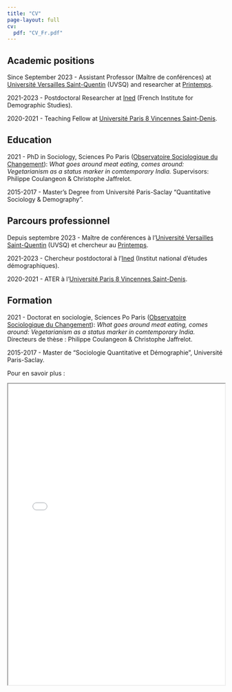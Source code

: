 ---
title: "CV"
page-layout: full
cv:
  pdf: "CV_Fr.pdf"
---

::: {.content-visible when-profile="english"}
## Academic positions

Since September 2023 - Assistant Professor (Maître de conférences) at [Université Versailles Saint-Quentin](https://www.uvsq.fr/english) (UVSQ) and researcher at [Printemps](https://www.printemps.uvsq.fr/).

2021-2023 - Postdoctoral Researcher at [Ined](https://www.ined.fr/en/) (French Institute for Demographic Studies).

2020-2021 - Teaching Fellow at [Université Paris 8 Vincennes Saint-Denis](https://www.univ-paris8.fr/en/).

## Education

2021 - PhD in Sociology, Sciences Po Paris ([Observatoire Sociologique du Changement](https://www.sciencespo.fr/osc/en.html)): *What goes around meat eating, comes around: Vegetarianism as a status marker in comtemporary India.* Supervisors: Philippe Coulangeon & Christophe Jaffrelot.

2015-2017 - Master's Degree from Université Paris-Saclay "Quantitative Sociology & Demography".
:::

::: {.content-visible when-profile="french"}
## Parcours professionnel

Depuis septembre 2023 - Maître de conférences à l'[Université Versailles Saint-Quentin](https://www.uvsq.fr) (UVSQ) et chercheur au [Printemps](https://www.printemps.uvsq.fr/).

2021-2023 - Chercheur postdoctoral à l'[Ined](https://www.ined.fr/) (Institut national d'études démographiques).

2020-2021 - ATER à l'[Université Paris 8 Vincennes Saint-Denis](https://www.univ-paris8.fr/).

## Formation

2021 - Doctorat en sociologie, Sciences Po Paris ([Observatoire Sociologique du Changement](https://www.sciencespo.fr/osc/fr.html)): *What goes around meat eating, comes around: Vegetarianism as a status marker in comtemporary India.* Directeurs de thèse : Philippe Coulangeon & Christophe Jaffrelot.

2015-2017 - Master de "Sociologie Quantitative et Démographie", Université Paris-Saclay.

Pour en savoir plus : 

::: {}

<iframe width="100%" height="700" src="CV_Fr.pdf" ></iframe>

:::

:::
